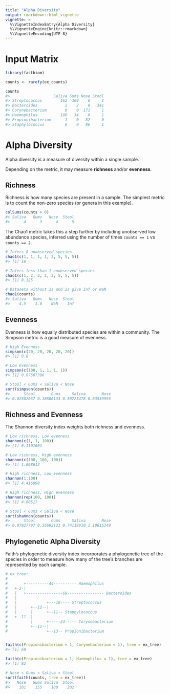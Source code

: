 ```yaml
---
title: "Alpha Diversity"
output: rmarkdown::html_vignette
vignette: >
  %\VignetteIndexEntry{Alpha Diversity}
  %\VignetteEngine{knitr::rmarkdown}
  %\VignetteEncoding{UTF-8}
---
```


# Input Matrix

```r
library(fastbiom)

counts <- rarefy(ex_counts)

counts
#>                   Saliva Gums Nose Stool
#> Streptococcus        162  309    6     1
#> Bacteroides            2    2    0   341
#> Corynebacterium        0    0  171     1
#> Haemophilus          180   34    0     1
#> Propionibacterium      1    0   82     0
#> Staphylococcus         0    0   86     1
```


# Alpha Diversity

Alpha diversity is a measure of diversity within a single sample.

Depending on the metric, it may measure **richness** and/or **evenness**.


## Richness

Richness is how many species are present in a sample. The simplest metric is to
count the non-zero species (or genera in this example).

```r
colSums(counts > 0)
#> Saliva   Gums   Nose  Stool 
#>      4      3      4      5 
```

The Chao1 metric takes this a step further by including unobserved low abundance
species, inferred using the number of times `counts == 1` vs `counts == 2`.

```r
# Infers 8 unobserved species
chao1(c(1, 1, 1, 1, 2, 5, 5, 5))
#> [1] 16

# Infers less than 1 unobserved species
chao1(c(1, 2, 2, 2, 2, 5, 5, 5))
#> [1] 8.125

# Datasets without 1s and 2s give Inf or NaN
chao1(counts)
#> Saliva   Gums   Nose  Stool 
#>    4.5    3.0    NaN    Inf 
```


## Evenness

Evenness is how equally distributed species are within a community. 
The Simpson metric is a good measure of evenness.

```r
# High Evenness
simpson(c(20, 20, 20, 20, 20))
#> [1] 0.8

# Low Evenness
simpson(c(100, 1, 1, 1, 1))
#> [1] 0.07507396

# Stool < Gums < Saliva < Nose
sort(simpson(counts))
#>      Stool       Gums     Saliva       Nose 
#> 0.02302037 0.18806133 0.50725478 0.63539593 
```


## Richness and Evenness

The Shannon diversity index weights both richness and evenness.

```r
# Low richness, Low evenness
shannon(c(1, 1, 100))
#> [1] 0.1101001

# Low richness, High evenness
shannon(c(100, 100, 100))
#> [1] 1.098612

# High richness, Low evenness
shannon(1:100)
#> [1] 4.416898

# High richness, High evenness
shannon(rep(100, 100))
#> [1] 4.60517

# Stool < Gums < Saliva < Nose
sort(shannon(counts))
#>      Stool       Gums     Saliva       Nose 
#> 0.07927797 0.35692121 0.74119910 1.10615349 
```


## Phylogenetic Alpha Diversity

Faith's phylogenetic diversity index incorporates a phylogenetic tree of the
species in order to measure how many of the tree's branches are represented by
each sample.

```r
# ex_tree:
#
#       +----------44---------- Haemophilus
#   +-2-|
#   |   +----------------68---------------- Bacteroides  
#   |                      
#   |             +---18---- Streptococcus
#   |      +--12--|       
#   |      |      +--11-- Staphylococcus
#   +--11--|              
#          |      +-----24----- Corynebacterium
#          +--12--|
#                 +--13-- Propionibacterium


faith(c(Propionibacterium = 1, Corynebacterium = 1), tree = ex_tree)
#> [1] 60

faith(c(Propionibacterium = 1, Haemophilus = 1), tree = ex_tree)
#> [1] 82

# Nose < Gums < Saliva < Stool
sort(faith(counts, tree = ex_tree))
#>   Nose   Gums Saliva  Stool 
#>    101    155    180    202 
```

